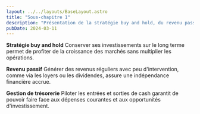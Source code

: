 ```yaml
---
layout: ../../layouts/BaseLayout.astro
title: "Sous-chapitre 1"
description: "Présentation de la stratégie buy and hold, du revenu passif et de la gestion de trésorerie."
pubDate: 2024-03-11
---
```


**Stratégie buy and hold**
Conserver ses investissements sur le long terme permet de profiter de la croissance des marchés sans multiplier les opérations.

**Revenu passif**
Générer des revenus réguliers avec peu d'intervention, comme via les loyers ou les dividendes, assure une indépendance financière accrue.

**Gestion de trésorerie**
Piloter les entrées et sorties de cash garantit de pouvoir faire face aux dépenses courantes et aux opportunités d'investissement.

